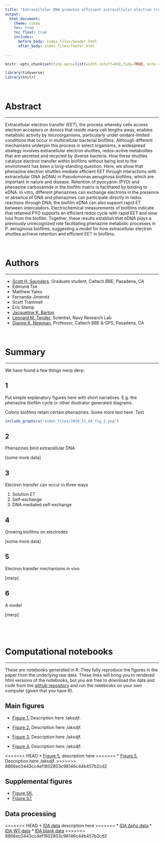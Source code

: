 ```yaml
---
title: "Extracellular DNA promotes efficient extracellular electron transfer by pyocyanin in *Pseudomonas aeruginosa* biofilms."
output: 
  html_document:
    theme: cosmo
    toc: true
    toc_float: true
    includes:
      before_body: index_files/header.html
      after_body: index_files/footer.html
  
---
```


```r
knitr::opts_chunk$set(tidy.opts=list(width.cutoff=60),tidy=TRUE, echo = F, message=FALSE, warning=FALSE, fig.align="center", fig.retina = 2)

library(tidyverse)
library(knitr)
```

<br>

# Abstract

---

Extracellular electron transfer (EET), the process whereby cells access electron acceptors or donors that reside many cell lengths away, enables metabolic activity by microorganisms, particularly under oxidant-limited conditions that occur in multicellular bacterial biofilms. Although different mechanisms underpin this process in select organisms, a widespread strategy involves extracellular electron shuttles, redox-active metabolites that are secreted and recycled by diverse bacteria. How these shuttles catalyze electron transfer within biofilms without being lost to the environment has been a long-standing question. Here, we show that phenazine electron shuttles mediate efficient EET through interactions with extracellular DNA (eDNA) in Pseudomonas aeruginosa biofilms, which are important in nature and disease. Retention of pyocyanin (PYO) and phenazine carboxamide in the biofilm matrix is facilitated by binding to eDNA. In vitro, different phenazines can exchange electrons in the presence or absence of DNA and phenazines can participate directly in redox reactions through DNA; the biofilm eDNA can also support rapid ET between intercalators. Electrochemical measurements of biofilms indicate that retained PYO supports an efficient redox cycle with rapid EET and slow loss from the biofilm. Together, these results establish that eDNA plays a previously unrecognized role facilitating phenazine metabolic processes in P. aeruginosa biofilms, suggesting a model for how extracellular electron shuttles achieve retention and efficient EET in biofilms. 

<br>

# Authors

---

* [Scott H. Saunders](https://scott-saunders.github.io/labwork/), Graduate student, Caltech BBE, Pasadena, CA
* Edmund Tse
* Matthew Yates
* Fernanda Jimenéz
* Scott Trammell
* Eric Stemp
* [Jacqueline K. Barton](http://www.its.caltech.edu/~jkbgrp/)
* [Leonard M. Tender](NRL), Scientist, Navy Research Lab
* [Dianne K. Newman](http://dknweb.caltech.edu/Newman_Lab.html), Professor, Caltech BBE & GPS, Pasadena, CA

<br>

# Summary {.tabset}

----

We have found a few things merp derp:

## 1

Put simple explanatory figures here with short narratives. E.g. the phenazine biofilm cycle or other illustrator generated diagrams.

Colony biofilms retain certain phenazines. Some more text here. Test

```r
include_graphics("index_files/2019_11_04_fig_2.png")
```

## 2

Phenazines bind extracellular DNA

[some more data]

## 3

Electron transfer can occur in three ways

1. Solution ET
2. Self-exchange
3. DNA mediated self-exchange

## 4

Growing biofilms on electrodes

[some more data]

## 5

Electron transfer mechanisms in vivo

[merp]

## 6

A model

[merp]

# {.toc-ignore}
<br>

# Computational notebooks

----

These are notebooks generated in R. They fully reproduce the figures in the paper from the underlying raw data. These links will bring you to rendered html versions of the notebooks, but you are free to download the data and code from the [github repository]() and run the notebooks on your own computer (given that you have R).

## Main figures

* [Figure 1.](https://scott-saunders.github.io/phz_eDNA_2019/code/figures/Fig_1/phz2019_Fig_1_colony_retention.html) Description here ;laksdjf.

* [Figure 2.](https://scott-saunders.github.io/phz_eDNA_2019/code/figures/Fig_2/phz2019_Fig_2_PYO_eDNA.html) Description here ;laksdjf.

* [Figure 3.](https://scott-saunders.github.io/phz_eDNA_2019/code/figures/Fig_3/phz2019_Fig_3_phz_ET_invitro.html) Description here ;laksdjf.

* [Figure 4.](https://scott-saunders.github.io/phz_eDNA_2019/code/figures/Fig_4/phz2019_Fig_4.html) Description here ;laksdjf.

<<<<<<< HEAD
* [Figure 5.](https://scott-saunders.github.io/phz_eDNA_2019/code/figures/Fig_6/phz2019_Fig_6.html) description here
=======
* [Figure 5.](https://scott-saunders.github.io/phz_eDNA_2019/code/figures/Fig_6/phz2019_Fig_6.html) Description here ;laksdjf.
>>>>>>> 8866ec0443cc4ef1802803c98146c44b457b2cd2

## Supplemental figures

* [Figure S6.](https://scott-saunders.github.io/phz_eDNA_2019/code/figures/supplement/Fig_S6/phz2019_Fig_S6.html)
* [Figure S7.](https://scott-saunders.github.io/phz_eDNA_2019/code/figures/supplement/Fig_S7/phz2019_Fig_S7.html)

## Data processing

<<<<<<< HEAD
* [IDA data](https://scott-saunders.github.io/phz_eDNA_2019/code/processing/IDA_dPHZ/IDA_dPHZ_processing.html) description here
=======
* [IDA ∆phz data](https://scott-saunders.github.io/phz_eDNA_2019/code/processing/IDA_dPHZ/IDA_dPHZ_processing.html)
* [IDA WT data](https://scott-saunders.github.io/phz_eDNA_2019/code/processing/IDA_WT/IDA_WT_processing.html)
* [IDA blank data](https://scott-saunders.github.io/phz_eDNA_2019/code/processing/IDA_blank/IDA_blank_processing.html)
>>>>>>> 8866ec0443cc4ef1802803c98146c44b457b2cd2
